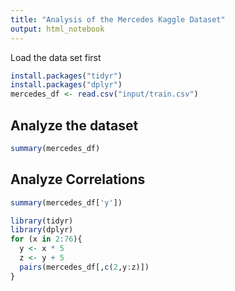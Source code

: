```yaml
---
title: "Analysis of the Mercedes Kaggle Dataset"
output: html_notebook
---
```


Load the data set first

```r
install.packages("tidyr")
install.packages("dplyr")
mercedes_df <- read.csv("input/train.csv")
```

## Analyze the dataset
```r
summary(mercedes_df)

```

## Analyze Correlations
```r
summary(mercedes_df['y'])
```

```r
library(tidyr)
library(dplyr)
for (x in 2:76){
  y <- x * 5
  z <- y + 5
  pairs(mercedes_df[,c(2,y:z)])
}

```

